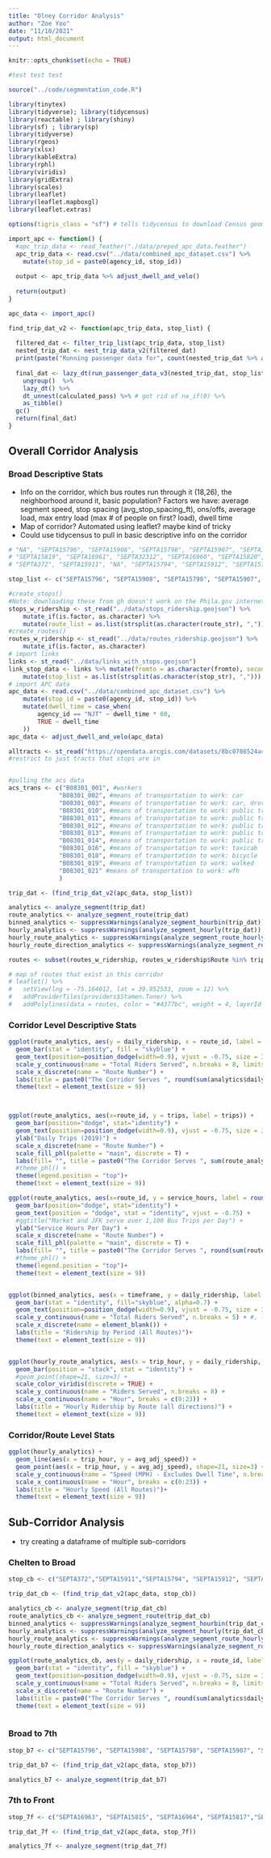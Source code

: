 ```yaml
---
title: "Olney Corridor Analysis"
author: "Zoe Yoo"
date: "11/10/2021"
output: html_document
---
```


```r
knitr::opts_chunk$set(echo = TRUE)

#test test test 

source("../code/segmentation_code.R")

library(tinytex)
library(tidyverse); library(tidycensus)
library(reactable) ; library(shiny)
library(sf) ; library(sp)
library(tidyverse)
library(rgeos)
library(xlsx)
library(kableExtra)
library(rphl) 
library(viridis)
library(gridExtra)
library(scales)
library(leaflet)
library(leaflet.mapboxgl)
library(leaflet.extras)

options(tigris_class = "sf") # tells tidycensus to download Census geometries in the sf or Simple Feature format

import_apc <- function() {
  #apc_trip_data <- read_feather("./data/preped_apc_data.feather")
  apc_trip_data <- read.csv("../data/combined_apc_dataset.csv") %>% 
    mutate(stop_id = paste0(agency_id, stop_id))
  
  output <- apc_trip_data %>% adjust_dwell_and_velo()
  
  return(output)
}

apc_data <- import_apc()

find_trip_dat_v2 <- function(apc_trip_data, stop_list) {
  
  filtered_dat <- filter_trip_list(apc_trip_data, stop_list)
  nested_trip_dat <- nest_trip_data_v2(filtered_dat)
  print(paste("Running passenger data for", count(nested_trip_dat %>% as_tibble()), "trips", sep = " "))
  
  final_dat <- lazy_dt(run_passenger_data_v3(nested_trip_dat, stop_list)) %>%
    ungroup()  %>%
    lazy_dt() %>%
    dt_unnest(calculated_pass) %>% # got rid of na_if(0) %>% 
    as_tibble()
  gc()
  return(final_dat)
}


```


## Overall Corridor Analysis

### Broad Descriptive Stats
* Info on the corridor, which bus routes run through it (18,26), the neighborhood around it, basic population?
Factors we have: average segment speed, stop spacing (avg_stop_spacing_ft), ons/offs, average load, max entry load (max # of people on first? load), dwell time
* Map of corridor? Automated using leaflet? maybe kind of tricky
* Could use tidycensus to pull in basic descriptive info on the corridor

```r
# "NA", "SEPTA15796", "SEPTA15908", "SEPTA15798", "SEPTA15907", "SEPTA15799", "SEPTA28699", "SEPTA15800", "SEPTA16966", "SEPTA15814", "SEPTA16965", "SEPTA381","SEPTA15795", "SEPTA373","SEPTA382","SEPTA15910" # Broad-7th
# "SEPTA15819", "SEPTA16961", "SEPTA32312", "SEPTA16960", "SEPTA15820", "SEPTA16959", "SEPTA15822", "SEPTA15697", "SEPTA15899", "SEPTA15818", "SEPTA16962", "SEPTA16963", "SEPTA15815", "SEPTA16964", "SEPTA15817" # 7th-Front
# "SEPTA372", "SEPTA15911", "NA", "SEPTA15794", "SEPTA15912", "SEPTA15789", "SEPTA15915", "SEPTA15586", "SEPTA15793", "SEPTA15913", "SEPTA15791", "SEPTA15914", "SEPTA15792", "SEPTA15786", "SEPTA15916", "SEPTA15782", "SEPTA15917", "SEPTA15587", "SEPTA16979", "SEPTA15779", "SEPTA15918", "SEPTA15919" #Chelten-Broad

stop_list <- c("SEPTA15796", "SEPTA15908", "SEPTA15798", "SEPTA15907", "SEPTA15799", "SEPTA28699", "SEPTA15800", "SEPTA16966", "SEPTA15814", "SEPTA16965", "SEPTA381","SEPTA15795", "SEPTA373","SEPTA382","SEPTA15910","SEPTA15819", "SEPTA16961", "SEPTA32312", "SEPTA16960", "SEPTA15820", "SEPTA16959", "SEPTA15822", "SEPTA15697", "SEPTA15899", "SEPTA15818", "SEPTA16962", "SEPTA16963", "SEPTA15815", "SEPTA16964", "SEPTA15817","SEPTA372", "SEPTA15911", "SEPTA15794", "SEPTA15912", "SEPTA15789", "SEPTA15915", "SEPTA15586", "SEPTA15793", "SEPTA15913", "SEPTA15791", "SEPTA15914", "SEPTA15792", "SEPTA15786", "SEPTA15916", "SEPTA15782", "SEPTA15917", "SEPTA15587", "SEPTA16979", "SEPTA15779", "SEPTA15918", "SEPTA15919")

#create_stops()
#Note: downloading these from gh doesn't work on the Phila.gov internet for whatever reason
stops_w_ridership <- st_read("../data/stops_ridership.geojson") %>% 
    mutate_if(is.factor, as.character) %>% 
    mutate(route_list = as.list(strsplit(as.character(route_str), ",")))
#create_routes()
routes_w_ridership <- st_read("../data/routes_ridership.geojson") %>% 
    mutate_if(is.factor, as.character)
# import links
links <- st_read("../data/links_with_stops.geojson") 
link_stop_data <- links %>% mutate(fromto = as.character(fromto), secondLocationID = as.character(secondLocationID)) %>% 
    mutate(stop_list = as.list(strsplit(as.character(stop_str), ","))) 
# import APC data
apc_data <- read.csv("../data/combined_apc_dataset.csv") %>%  
    mutate(stop_id = paste0(agency_id, stop_id)) %>% 
    mutate(dwell_time = case_when(
        agency_id == "NJT" ~ dwell_time * 60,
        TRUE ~ dwell_time
    ))
apc_data <- adjust_dwell_and_velo(apc_data)

alltracts <- st_read("https://opendata.arcgis.com/datasets/8bc0786524a4486bb3cf0f9862ad0fbf_0.geojson")
#restrict to just tracts that stops are in


#pulling the acs data
acs_trans <- c("B08301_001", #workers
              "B08301_002", #means of transportation to work: car
              "B08301_003", #means of transportation to work: car, drove alone
              "B08301_010", #means of transportation to work: public transit
              "B08301_011", #means of transportation to work: public transit, bus
              "B08301_012", #means of transportation to work: public transit, subway
              "B08301_013", #means of transportation to work: public transit, commuter rail
              "B08301_014", #means of transportation to work: public transit, light rail/trolley
              "B08301_016", #means of transportation to work: taxicab
              "B08301_018", #means of transportation to work: bicycle
              "B08301_019", #means of transportation to work: walked
              "B08301_021" #means of transportation to work: wfh
              )

trip_dat <- (find_trip_dat_v2(apc_data, stop_list))

analytics <- analyze_segment(trip_dat)
route_analytics <- analyze_segment_route(trip_dat)
binned_analytics <- suppressWarnings(analyze_segment_hourbin(trip_dat))
hourly_analytics <- suppressWarnings(analyze_segment_hourly(trip_dat))
hourly_route_analytics <- suppressWarnings(analyze_segment_route_hourly(trip_dat))
hourly_route_direction_analytics <- suppressWarnings(analyze_segment_route_direction_hourly(trip_dat))


```

```r

routes <- subset(routes_w_ridership, routes_w_ridership$Route %in% trip_dat$route_id)

# map of routes that exist in this corridor
# leaflet() %>% 
#   setView(lng = -75.164012, lat = 39.952533, zoom = 12) %>% 
#   addProviderTiles(providers$Stamen.Toner) %>% 
#   addPolylines(data = routes, color = "#4377bc", weight = 4, layerId = link_stop_data$fromto, opacity = 0.5)
```

### Corridor Level Descriptive Stats

```r

ggplot(route_analytics, aes(y = daily_ridership, x = route_id, label = daily_ridership)) + 
  geom_bar(stat = "identity", fill = "skyblue") +
  geom_text(position=position_dodge(width=0.9), vjust = -0.75, size = 3) +
  scale_y_continuous(name = "Total Riders Served", n.breaks = 8, limits = c(0, max(route_analytics$daily_ridership) * 1.1)) + 
  scale_x_discrete(name = "Route Number") + 
  labs(title = paste0("The Corridor Serves ", round(sum(analytics$daily_ridership)), " Riders per Day")) +
  theme(text = element_text(size = 9))



ggplot(route_analytics, aes(x=route_id, y = trips, label = trips)) + 
  geom_bar(position="dodge", stat="identity") + 
  geom_text(position=position_dodge(width=0.9), vjust = -0.75, size = 3) +
  ylab("Daily Trips (2019)") + 
  scale_x_discrete(name = "Route Number") + 
  scale_fill_phl(palette = "main", discrete = T) +
  labs(fill= "", title = paste0("The Corridor Serves ", sum(route_analytics$trips, na.rm = TRUE), " Trips per Day")) + 
  #theme_phl() + 
  theme(legend.position = "top")+
  theme(text = element_text(size = 9))

ggplot(route_analytics, aes(x=route_id, y = service_hours, label = round(service_hours))) + 
  geom_bar(position="dodge", stat="identity") + 
  geom_text(position = "dodge", stat = "identity", vjust = -0.75) +
  #ggtitle("Market and JFK serve over 1,100 Bus Trips per Day") + 
  ylab("Service Hours Per Day") + 
  scale_x_discrete(name = "Route Number") + 
  scale_fill_phl(palette = "main", discrete = T) +
  labs(fill= "", title = paste0("The Corridor Serves ", round(sum(route_analytics$service_hours, na.rm = TRUE), 1), " Service Hours per Day")) + 
  #theme_phl() + 
  theme(legend.position = "top")+
  theme(text = element_text(size = 9))


ggplot(binned_analytics, aes(x = timeframe, y = daily_ridership, label = daily_ridership)) + 
  geom_bar(stat = "identity", fill="skyblue", alpha=0.7) +
  geom_text(position=position_dodge(width=0.9), vjust = -0.75, size = 3) +
  scale_y_continuous(name = "Total Riders Served", n.breaks = 5) + #, limits = c(0, max(binned_analytics$avg_speed_90_pct) * 1.1)) +
  scale_x_discrete(name = element_blank()) +
  labs(title = "Ridership by Period (All Routes)")+
  theme(text = element_text(size = 9))


ggplot(hourly_route_analytics, aes(x = trip_hour, y = daily_ridership, group=route_id, fill=route_id)) + 
  geom_bar(position = "stack", stat = "identity") +
  #geom_point(shape=21, size=3) + 
  scale_color_viridis(discrete = TRUE) +
  scale_y_continuous(name = "Riders Served", n.breaks = 8) +
  scale_x_continuous(name = "Hour", breaks = c(0:23)) +
  labs(title = "Hourly Ridership by Route (all directions)") +
  theme(text = element_text(size = 9))

```


### Corridor/Route Level Stats

```r

ggplot(hourly_analytics) + 
  geom_line(aes(x = trip_hour, y = avg_adj_speed)) +
  geom_point(aes(x = trip_hour, y = avg_adj_speed), shape=21, size=3) + 
  scale_y_continuous(name = "Speed (MPH) - Excludes Dwell Time", n.breaks = 8) +
  scale_x_continuous(name = "Hour", breaks = c(0:23)) +
  labs(title = "Hourly Speed (All Routes)")+
  theme(text = element_text(size = 9))

```



## Sub-Corridor Analysis

* try creating a dataframe of multiple sub-corridors



### Chelten to Broad

```r

stop_cb <- c("SEPTA372","SEPTA15911","SEPTA15794", "SEPTA15912", "SEPTA15789", "SEPTA15915", "SEPTA15586", "SEPTA15793", "SEPTA15913","SEPTA15791", "SEPTA15914", "SEPTA15792", "SEPTA15786", "SEPTA15916", "SEPTA15782", "SEPTA15917", "SEPTA15587", "SEPTA16979", "SEPTA15779", "SEPTA15918", "SEPTA15919")

trip_dat_cb <- (find_trip_dat_v2(apc_data, stop_cb))

analytics_cb <- analyze_segment(trip_dat_cb)
route_analytics_cb <- analyze_segment_route(trip_dat_cb)
binned_analytics <- suppressWarnings(analyze_segment_hourbin(trip_dat_cb))
hourly_analytics <- suppressWarnings(analyze_segment_hourly(trip_dat_cb))
hourly_route_analytics <- suppressWarnings(analyze_segment_route_hourly(trip_dat_cb))
hourly_route_direction_analytics <- suppressWarnings(analyze_segment_route_direction_hourly(trip_dat_cb))

ggplot(route_analytics_cb, aes(y = daily_ridership, x = route_id, label = daily_ridership)) + 
  geom_bar(stat = "identity", fill = "skyblue") +
  geom_text(position=position_dodge(width=0.9), vjust = -0.75, size = 3) +
  scale_y_continuous(name = "Total Riders Served", n.breaks = 8, limits = c(0, max(route_analytics$daily_ridership) * 1.1)) + 
  scale_x_discrete(name = "Route Number") + 
  labs(title = paste0("The Corridor Serves ", round(sum(analytics$daily_ridership)), " Riders per Day")) +
  theme(text = element_text(size = 9))



```


### Broad to 7th

```r

stop_b7 <- c("SEPTA15796", "SEPTA15908", "SEPTA15798", "SEPTA15907", "SEPTA15799", "SEPTA28699", "SEPTA15800", "SEPTA16966", "SEPTA15814", "SEPTA16965", "SEPTA381", "SEPTA15795", "SEPTA373", "SEPTA382", "SEPTA15910")

trip_dat_b7 <- (find_trip_dat_v2(apc_data, stop_b7))

analytics_b7 <- analyze_segment(trip_dat_b7)

```


### 7th to Front

```r

stop_7f <- c("SEPTA16963", "SEPTA15815", "SEPTA16964", "SEPTA15817","SEPTA15819", "SEPTA16961", "SEPTA32312", "SEPTA16960", "SEPTA15820", "SEPTA16959", "SEPTA15822", "SEPTA15697", "SEPTA15899", "SEPTA15818", "SEPTA16962")

trip_dat_7f <- (find_trip_dat_v2(apc_data, stop_7f))

analytics_7f <- analyze_segment(trip_dat_7f)

```


